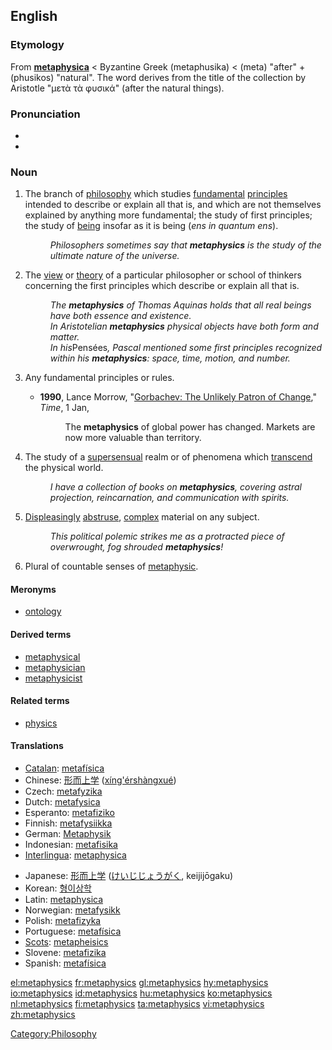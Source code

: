 {{wikipedia}}
==English==

===Etymology===
From {{etyl|la}} '''[[metaphysica]]''' < Byzantine Greek '''{{polytonic|[[μεταφυσικά]]}}''' (metaphusika) < {{etyl|grc}}  '''{{polytonic|[[μετά]]}}''' (meta) "after" + '''{{polytonic|[[φυσικός]]}}''' (phusikos) "natural".  The word derives from the title of the collection by Aristotle "μετὰ τὰ φυσικά" (after the natural things).

===Pronunciation===
* {{IPA|/mɛtəˈfɪzɪks/}}
* {{enPR|mĕ'təfĭziks}}

===Noun===
{{en-noun|metaphysics|-}}

# {{philosophy|uncountable}} The branch of [[philosophy]] which studies [[fundamental]] [[principles]] intended to describe or explain all that is, and which are not themselves explained by anything more fundamental; the study of first principles; the study of [[being]] insofar as it is being (''ens in quantum ens'').
#: ''Philosophers sometimes say that '''metaphysics''' is the study of the ultimate nature of the universe.''
# {{philosophy|countable}} The [[view]] or [[theory]] of a particular philosopher or school of thinkers concerning the first principles which describe or explain all that is.
#: ''The '''metaphysics''' of Thomas Aquinas holds that all real beings have both essence and existence.''
#: ''In Aristotelian '''metaphysics''' physical objects have both form and matter.''
#: ''In his ''Pensées'', Pascal mentioned some first principles recognized within his '''metaphysics''': space, time, motion, and number.''
# {{uncountable|by extension from the philosophical sense}} Any fundamental principles or rules.
#* '''1990''', Lance Morrow, "[http://www.time.com/time/magazine/article/0,9171,969082,00.html Gorbachev: The Unlikely Patron of Change]," ''Time'', 1 Jan,
#*: The '''metaphysics''' of global power has changed. Markets are now more valuable than territory.
# {{uncountable}} The study of a [[supersensual]] realm or of phenomena which [[transcend]] the physical world.
#: ''I have a collection of books on '''metaphysics''', covering astral projection, reincarnation, and communication with spirits.''
# {{uncountable}} [[displeasing|Displeasing]]ly [[abstruse]], [[complex]] material on any subject.
#: ''This political polemic strikes me as a protracted piece of overwrought, fog shrouded '''metaphysics'''!''
# {{countable}} Plural of countable senses of [[metaphysic]].

====Meronyms====
* [[ontology]]

====Derived terms====
* [[metaphysical]]
* [[metaphysician]]
* [[metaphysicist]]

====Related terms====
* [[physics]]

====Translations====
{{trans-top|branch of philosophy that studies first principles}}
* [[Catalan]]: [[metafísica]] {{f}}
* Chinese: [[形而上学]] ([[xing'ershangxue|xíng'érshàngxué]])
* Czech: [[metafyzika]] {{f}}
* Dutch: [[metafysica]]
* Esperanto: [[metafiziko]]
* Finnish: [[metafysiikka]]
* German: [[Metaphysik]] {{f}}
* Indonesian: [[metafisika]]
* [[Interlingua]]: [[metaphysica]]
{{trans-mid}}
* Japanese: [[形而上学]] ([[けいじじょうがく]], keijijōgaku)
* Korean: [[형이상학]]
* Latin: [[metaphysica]] {{f}}
* Norwegian: [[metafysikk]]
* Polish: [[metafizyka]] {{f}}
* Portuguese: [[metafísica]] {{f}}
* [[Scots]]: [[metapheisics]]
* Slovene: [[metafizika]] {{f}}
* Spanish: [[metafísica]] {{f}}
{{trans-bottom}}

[[Category:Philosophy]]

[[el:metaphysics]]
[[fr:metaphysics]]
[[gl:metaphysics]]
[[hy:metaphysics]]
[[io:metaphysics]]
[[id:metaphysics]]
[[hu:metaphysics]]
[[ko:metaphysics]]
[[nl:metaphysics]]
[[fi:metaphysics]]
[[ta:metaphysics]]
[[vi:metaphysics]]
[[zh:metaphysics]]